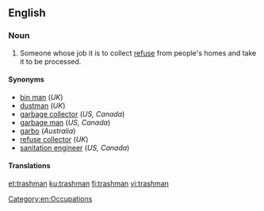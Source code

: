 ==English==
{{wikipedia|Waste collector}}
===Noun===
{{en-noun|trashmen}}

# {{context|US|Canada|lang=en}} Someone whose job it is to collect [[refuse]] from people's homes and take it to be processed.

====Synonyms====
* [[bin man]] (''UK'')
* [[dustman]] (''UK'')
* [[garbage collector]] (''US, Canada'')
* [[garbage man]] (''US, Canada'')
* [[garbo]] (''Australia'')
* [[refuse collector]] (''UK'')
* [[sanitation engineer]] (''US, Canada'')

====Translations====
{{trans-see|garbage collector}}

[[Category:en:Occupations]]

[[et:trashman]]
[[ku:trashman]]
[[fi:trashman]]
[[vi:trashman]]